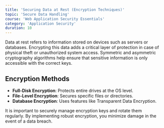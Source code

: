 ```yaml
---
title: 'Securing Data at Rest (Encryption Techniques)'
topic: 'Secure Data Handling'
course: 'Web Application Security Essentials'
category: 'Application Security'
duration: 10
---
```


<CourseVideo
  title="Securing Data at Rest (Encryption Techniques)"
  src="https://www.youtube.com/embed/vDsKq18kljE"
/>

Data at rest refers to information stored on devices such as servers or databases. Encrypting this data adds a critical layer of protection in case of physical theft or unauthorized system access. Symmetric and asymmetric cryptography algorithms help ensure that sensitive information is only accessible with the correct keys.

## Encryption Methods

- **Full-Disk Encryption**: Protects entire drives at the OS level.
- **File-Level Encryption**: Secures specific files or directories.
- **Database Encryption**: Uses features like Transparent Data Encryption.

It is important to securely manage encryption keys and rotate them regularly. By implementing robust encryption, you minimize damage in the event of a data breach.
